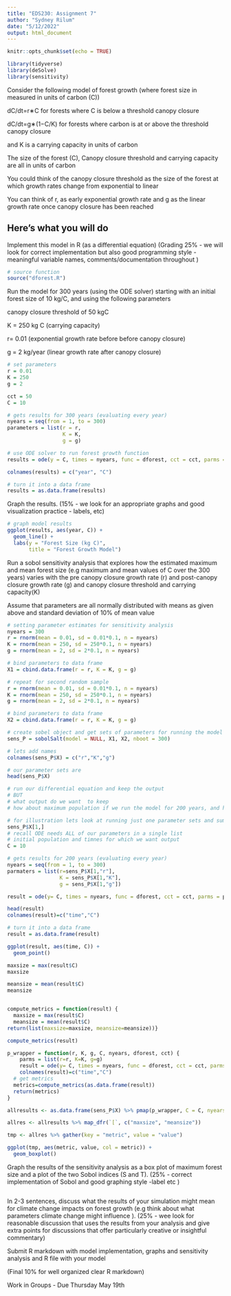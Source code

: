 ```yaml
---
title: "EDS230: Assignment 7"
author: "Sydney Rilum"
date: "5/12/2022"
output: html_document
---
```


```r
knitr::opts_chunk$set(echo = TRUE)

library(tidyverse)
library(deSolve)
library(sensitivity)
```

Consider the following model of forest growth (where forest size in measured in units of carbon (C))

dC/dt=r∗C for forests where C is below a threshold canopy closure

dC/dt=g∗(1−C/K) for forests where carbon is at or above the threshold canopy closure

and K is a carrying capacity in units of carbon

The size of the forest (C), Canopy closure threshold and carrying capacity are all in units of carbon

You could think of the canopy closure threshold as the size of the forest at which growth rates change from exponential to linear

You can think of r, as early exponential growth rate and g as the linear growth rate once canopy closure has been reached

## Here’s what you will do

Implement this model in R (as a differential equation) (Grading 25% - we will look for correct implementation but also good programming style - meaningful variable names, comments/documentation throughout )

```r
# source function
source("dforest.R")
```

Run the model for 300 years (using the ODE solver) starting with an initial forest size of 10 kg/C, and using the following parameters

canopy closure threshold of 50 kgC

K = 250 kg C (carrying capacity)

r= 0.01 (exponential growth rate before before canopy closure)

g = 2 kg/year (linear growth rate after canopy closure)

```r
# set parameters
r = 0.01
K = 250
g = 2

cct = 50
C = 10

# gets results for 300 years (evaluating every year)
nyears = seq(from = 1, to = 300)
parameters = list(r = r,
                  K = K,
                  g = g)

# use ODE solver to run forest growth function
results = ode(y = C, times = nyears, func = dforest, cct = cct, parms = parameters) 

colnames(results) = c("year", "C")

# turn it into a data frame
results = as.data.frame(results)
```


Graph the results. (15% - we look for an appropriate graphs and good visualization practice - labels, etc)

```r
# graph model results 
ggplot(results, aes(year, C)) +
  geom_line() +
  labs(y = "Forest Size (kg C)",
       title = "Forest Growth Model")
```

Run a sobol sensitivity analysis that explores how the estimated maximum and mean forest size (e.g maximum and mean values of C over the 300 years) varies with the pre canopy closure growth rate (r) and post-canopy closure growth rate (g) and canopy closure threshold and carrying capacity(K)

Assume that parameters are all normally distributed with means as given above and standard deviation of 10% of mean value

```r
# setting parameter estimates for sensitivity analysis
nyears = 300
r = rnorm(mean = 0.01, sd = 0.01*0.1, n = nyears)
K = rnorm(mean = 250, sd = 250*0.1, n = nyears)
g = rnorm(mean = 2, sd = 2*0.1, n = nyears)

# bind parameters to data frame
X1 = cbind.data.frame(r = r, K = K, g = g)

# repeat for second random sample
r = rnorm(mean = 0.01, sd = 0.01*0.1, n = nyears)
K = rnorm(mean = 250, sd = 250*0.1, n = nyears)
g = rnorm(mean = 2, sd = 2*0.1, n = nyears)

# bind parameters to data frame
X2 = cbind.data.frame(r = r, K = K, g = g)

# create sobel object and get sets of parameters for running the model
sens_P = sobolSalt(model = NULL, X1, X2, nboot = 300)

# lets add names 
colnames(sens_P$X) = c("r","K","g")

# our parameter sets are
head(sens_P$X)
```

```r
# run our differential equation and keep the output
# BUT
# what output do we want  to keep
# how about maximum population if we run the model for 200 years, and how many years to get to the carrying capacity

# for illustration lets look at running just one parameter sets and summarizing results
sens_P$X[1,]
# recall ODE needs ALL of our parameters in a single list 
# initial population and timnes for which we want output 
C = 10

# gets results for 200 years (evaluating every year)
nyears = seq(from = 1, to = 300)
parmaters = list(r=sens_P$X[1,"r"], 
                 K = sens_P$X[1,"K"],
                 g = sens_P$X[1,"g"])

result = ode(y= C, times = nyears, func = dforest, cct = cct, parms = parameters)

head(result)
colnames(result)=c("time","C")

# turn it into a data frame
result = as.data.frame(result)

ggplot(result, aes(time, C)) + 
  geom_point()
```

```r
maxsize = max(result$C)
maxsize

meansize = mean(result$C)
meansize


compute_metrics = function(result) {
  maxsize = max(result$C)
  meansize = mean(result$C)
return(list(maxsize=maxsize, meansize=meansize))}

compute_metrics(result)

p_wrapper = function(r, K, g, C, nyears, dforest, cct) {
    parms = list(r=r, K=K, g=g)
    result = ode(y= C, times = nyears, func = dforest, cct = cct, parms = parms)
    colnames(result)=c("time","C")
  # get metrics
  metrics=compute_metrics(as.data.frame(result))
  return(metrics)
}

allresults <- as.data.frame(sens_P$X) %>% pmap(p_wrapper, C = C, nyears=nyears, dforest=dforest, cct=cct)

allres <- allresults %>% map_dfr(`[`, c("maxsize", "meansize"))

tmp <- allres %>% gather(key = "metric", value = "value")

ggplot(tmp, aes(metric, value, col = metric)) +
  geom_boxplot()
```


Graph the results of the sensitivity analysis as a box plot of maximum forest size and a plot of the two Sobol indices (S and T). (25% - correct implementation of Sobol and good graphing style -label etc )

```r

```


In 2-3 sentences, discuss what the results of your simulation might mean for climate change impacts on forest growth (e.g think about what parameters climate change might influence ). (25% - wee look for reasonable discussion that uses the results from your analysis and give extra points for discussions that offer particularly creative or insightful commentary)



Submit R markdown with model implementation, graphs and sensitivity analysis and R file with your model

(Final 10% for well organized clear R markdown)

Work in Groups - Due Thursday May 19th